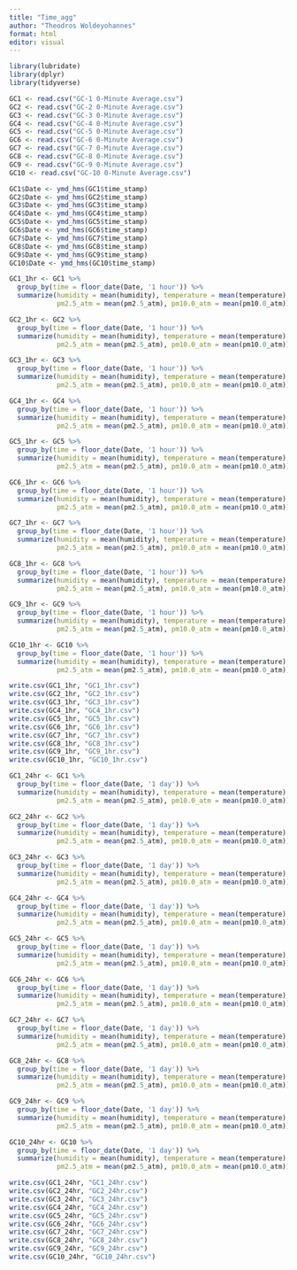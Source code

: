 ```yaml
---
title: "Time_agg"
author: "Theodros Woldeyohannes"
format: html
editor: visual
---
```


```r
library(lubridate)
library(dplyr)
library(tidyverse)
```
```r
GC1 <- read.csv("GC-1 0-Minute Average.csv")
GC2 <- read.csv("GC-2 0-Minute Average.csv")
GC3 <- read.csv("GC-3 0-Minute Average.csv")
GC4 <- read.csv("GC-4 0-Minute Average.csv")
GC5 <- read.csv("GC-5 0-Minute Average.csv")
GC6 <- read.csv("GC-6 0-Minute Average.csv")
GC7 <- read.csv("GC-7 0-Minute Average.csv")
GC8 <- read.csv("GC-8 0-Minute Average.csv")
GC9 <- read.csv("GC-9 0-Minute Average.csv")
GC10 <- read.csv("GC-10 0-Minute Average.csv")
```

```r
GC1$Date <- ymd_hms(GC1$time_stamp)
GC2$Date <- ymd_hms(GC2$time_stamp)
GC3$Date <- ymd_hms(GC3$time_stamp)
GC4$Date <- ymd_hms(GC4$time_stamp)
GC5$Date <- ymd_hms(GC5$time_stamp)
GC6$Date <- ymd_hms(GC6$time_stamp)
GC7$Date <- ymd_hms(GC7$time_stamp)
GC8$Date <- ymd_hms(GC8$time_stamp)
GC9$Date <- ymd_hms(GC9$time_stamp)
GC10$Date <- ymd_hms(GC10$time_stamp)
```

```r
GC1_1hr <- GC1 %>%
  group_by(time = floor_date(Date, '1 hour')) %>%
  summarize(humidity = mean(humidity), temperature = mean(temperature), pressure = mean(pressure), voc = mean(voc), pm1.0_atm = mean(pm1.0_atm), 
            pm2.5_atm = mean(pm2.5_atm), pm10.0_atm = mean(pm10.0_atm))

GC2_1hr <- GC2 %>%
  group_by(time = floor_date(Date, '1 hour')) %>%
  summarize(humidity = mean(humidity), temperature = mean(temperature), pressure = mean(pressure), voc = mean(voc), pm1.0_atm = mean(pm1.0_atm), 
            pm2.5_atm = mean(pm2.5_atm), pm10.0_atm = mean(pm10.0_atm))

GC3_1hr <- GC3 %>%
  group_by(time = floor_date(Date, '1 hour')) %>%
  summarize(humidity = mean(humidity), temperature = mean(temperature), pressure = mean(pressure), voc = mean(voc), pm1.0_atm = mean(pm1.0_atm), 
            pm2.5_atm = mean(pm2.5_atm), pm10.0_atm = mean(pm10.0_atm))

GC4_1hr <- GC4 %>%
  group_by(time = floor_date(Date, '1 hour')) %>%
  summarize(humidity = mean(humidity), temperature = mean(temperature), pressure = mean(pressure), voc = mean(voc), pm1.0_atm = mean(pm1.0_atm), 
            pm2.5_atm = mean(pm2.5_atm), pm10.0_atm = mean(pm10.0_atm))

GC5_1hr <- GC5 %>%
  group_by(time = floor_date(Date, '1 hour')) %>%
  summarize(humidity = mean(humidity), temperature = mean(temperature), pressure = mean(pressure), voc = mean(voc), pm1.0_atm = mean(pm1.0_atm), 
            pm2.5_atm = mean(pm2.5_atm), pm10.0_atm = mean(pm10.0_atm))

GC6_1hr <- GC6 %>%
  group_by(time = floor_date(Date, '1 hour')) %>%
  summarize(humidity = mean(humidity), temperature = mean(temperature), pressure = mean(pressure), voc = mean(voc), pm1.0_atm = mean(pm1.0_atm), 
            pm2.5_atm = mean(pm2.5_atm), pm10.0_atm = mean(pm10.0_atm))

GC7_1hr <- GC7 %>%
  group_by(time = floor_date(Date, '1 hour')) %>%
  summarize(humidity = mean(humidity), temperature = mean(temperature), pressure = mean(pressure), voc = mean(voc), pm1.0_atm = mean(pm1.0_atm), 
            pm2.5_atm = mean(pm2.5_atm), pm10.0_atm = mean(pm10.0_atm))

GC8_1hr <- GC8 %>%
  group_by(time = floor_date(Date, '1 hour')) %>%
  summarize(humidity = mean(humidity), temperature = mean(temperature), pressure = mean(pressure), voc = mean(voc), pm1.0_atm = mean(pm1.0_atm), 
            pm2.5_atm = mean(pm2.5_atm), pm10.0_atm = mean(pm10.0_atm))

GC9_1hr <- GC9 %>%
  group_by(time = floor_date(Date, '1 hour')) %>%
  summarize(humidity = mean(humidity), temperature = mean(temperature), pressure = mean(pressure), voc = mean(voc), pm1.0_atm = mean(pm1.0_atm), 
            pm2.5_atm = mean(pm2.5_atm), pm10.0_atm = mean(pm10.0_atm))

GC10_1hr <- GC10 %>%
  group_by(time = floor_date(Date, '1 hour')) %>%
  summarize(humidity = mean(humidity), temperature = mean(temperature), pressure = mean(pressure), voc = mean(voc), pm1.0_atm = mean(pm1.0_atm), 
            pm2.5_atm = mean(pm2.5_atm), pm10.0_atm = mean(pm10.0_atm))

```

```r
write.csv(GC1_1hr, "GC1_1hr.csv")
write.csv(GC2_1hr, "GC2_1hr.csv")
write.csv(GC3_1hr, "GC3_1hr.csv")
write.csv(GC4_1hr, "GC4_1hr.csv")
write.csv(GC5_1hr, "GC5_1hr.csv")
write.csv(GC6_1hr, "GC6_1hr.csv")
write.csv(GC7_1hr, "GC7_1hr.csv")
write.csv(GC8_1hr, "GC8_1hr.csv")
write.csv(GC9_1hr, "GC9_1hr.csv")
write.csv(GC10_1hr, "GC10_1hr.csv")
```

```r
GC1_24hr <- GC1 %>%
  group_by(time = floor_date(Date, '1 day')) %>%
  summarize(humidity = mean(humidity), temperature = mean(temperature), pressure = mean(pressure), voc = mean(voc), pm1.0_atm = mean(pm1.0_atm), 
            pm2.5_atm = mean(pm2.5_atm), pm10.0_atm = mean(pm10.0_atm))

GC2_24hr <- GC2 %>%
  group_by(time = floor_date(Date, '1 day')) %>%
  summarize(humidity = mean(humidity), temperature = mean(temperature), pressure = mean(pressure), voc = mean(voc), pm1.0_atm = mean(pm1.0_atm), 
            pm2.5_atm = mean(pm2.5_atm), pm10.0_atm = mean(pm10.0_atm))

GC3_24hr <- GC3 %>%
  group_by(time = floor_date(Date, '1 day')) %>%
  summarize(humidity = mean(humidity), temperature = mean(temperature), pressure = mean(pressure), voc = mean(voc), pm1.0_atm = mean(pm1.0_atm), 
            pm2.5_atm = mean(pm2.5_atm), pm10.0_atm = mean(pm10.0_atm))

GC4_24hr <- GC4 %>%
  group_by(time = floor_date(Date, '1 day')) %>%
  summarize(humidity = mean(humidity), temperature = mean(temperature), pressure = mean(pressure), voc = mean(voc), pm1.0_atm = mean(pm1.0_atm), 
            pm2.5_atm = mean(pm2.5_atm), pm10.0_atm = mean(pm10.0_atm))

GC5_24hr <- GC5 %>%
  group_by(time = floor_date(Date, '1 day')) %>%
  summarize(humidity = mean(humidity), temperature = mean(temperature), pressure = mean(pressure), voc = mean(voc), pm1.0_atm = mean(pm1.0_atm), 
            pm2.5_atm = mean(pm2.5_atm), pm10.0_atm = mean(pm10.0_atm))

GC6_24hr <- GC6 %>%
  group_by(time = floor_date(Date, '1 day')) %>%
  summarize(humidity = mean(humidity), temperature = mean(temperature), pressure = mean(pressure), voc = mean(voc), pm1.0_atm = mean(pm1.0_atm), 
            pm2.5_atm = mean(pm2.5_atm), pm10.0_atm = mean(pm10.0_atm))

GC7_24hr <- GC7 %>%
  group_by(time = floor_date(Date, '1 day')) %>%
  summarize(humidity = mean(humidity), temperature = mean(temperature), pressure = mean(pressure), voc = mean(voc), pm1.0_atm = mean(pm1.0_atm), 
            pm2.5_atm = mean(pm2.5_atm), pm10.0_atm = mean(pm10.0_atm))

GC8_24hr <- GC8 %>%
  group_by(time = floor_date(Date, '1 day')) %>%
  summarize(humidity = mean(humidity), temperature = mean(temperature), pressure = mean(pressure), voc = mean(voc), pm1.0_atm = mean(pm1.0_atm), 
            pm2.5_atm = mean(pm2.5_atm), pm10.0_atm = mean(pm10.0_atm))

GC9_24hr <- GC9 %>%
  group_by(time = floor_date(Date, '1 day')) %>%
  summarize(humidity = mean(humidity), temperature = mean(temperature), pressure = mean(pressure), voc = mean(voc), pm1.0_atm = mean(pm1.0_atm), 
            pm2.5_atm = mean(pm2.5_atm), pm10.0_atm = mean(pm10.0_atm))

GC10_24hr <- GC10 %>%
  group_by(time = floor_date(Date, '1 day')) %>%
  summarize(humidity = mean(humidity), temperature = mean(temperature), pressure = mean(pressure), voc = mean(voc), pm1.0_atm = mean(pm1.0_atm), 
            pm2.5_atm = mean(pm2.5_atm), pm10.0_atm = mean(pm10.0_atm))

```

```r
write.csv(GC1_24hr, "GC1_24hr.csv")
write.csv(GC2_24hr, "GC2_24hr.csv")
write.csv(GC3_24hr, "GC3_24hr.csv")
write.csv(GC4_24hr, "GC4_24hr.csv")
write.csv(GC5_24hr, "GC5_24hr.csv")
write.csv(GC6_24hr, "GC6_24hr.csv")
write.csv(GC7_24hr, "GC7_24hr.csv")
write.csv(GC8_24hr, "GC8_24hr.csv")
write.csv(GC9_24hr, "GC9_24hr.csv")
write.csv(GC10_24hr, "GC10_24hr.csv")

```